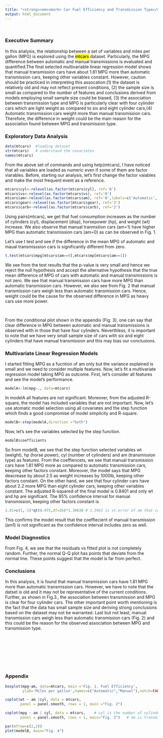 ```yaml
---
title: "<strong><em><mark> Car Fuel Efficiency and Transmission Type</mark></em></strong>"
output: html_document
---
```

<br/>
<h3><strong>Executive Summary</strong></h3>

In this analysis, the relationship between a set of variables and miles per gallon (MPG) is explored using the <mark>mtcars</mark> dataset. Particularly, the MPG difference between automatic and manual transmissions is evaluated and quantified.The final selected multivariable linear regression model shows that manual transmission cars have about 1.81 MPG more than automatic transmission cars, keeping other variables constant. However, caution should be practiced in interpreting this assocation:(1) the dataset is relatively old and may not reflect present conditions, (2) the sample size is small as compared to the number of features and conclusions derived from models employing small sample size could be biased, (3) the association between transmission type and MPG is particularly clear with four cylinder cars which are light weight as compared to six and eight cylinder cars,(4) Automatic transmission cars weight more than manual transmission cars. Therefore, the difference in weight could be the main reason for the association found between MPG and transmission type.

<h3><strong>Exploratory Data Analysis</strong></h3>

```r
data(mtcars)  #loading dataset
str(mtcars)   # understand the covariates
names(mtcars)
```

From the above set of commands and using help(mtcars), I have noticed that all variables are loaded as numeric even if some of them are factor viarables. Before, starting our analysis, let's first change the factor vaiables and make the most frequent event as a reference.

```r
mtcars$cyl<-relevel(as.factor(mtcars$cyl), ref='8')
mtcars$vs<-relevel(as.factor(mtcars$vs), ref='0')
mtcars$am<-relevel(as.factor(mtcars$am), ref='0',labels=c('Automatic','Manual'))
mtcars$gear<-relevel(as.factor(mtcars$gear), ref='3')
mtcars$carb<-relevel(as.factor(mtcars$carb), ref='2')
```

Using pairs(mtcars), we get that fuel consumption increases as the number of cylinders (cyl), displacement (disp), horsepower (hp), and weight (wt) increase. We also observe that manual tranmsiiion cars (am=1) have higher MPG than automatic transmission cars (am=0) as can be observed in Fig. 1.

Let's use t test and see if the difference in the mean MPG of automatic and maual transmisssion cars is significantly different from zero.

```r

t.test(mtcars$mpg[mtcars$am==0],mtcars$mp[mtcars$am==1])

```

We see from the test results that the p-value is very small and hence we reject the null hypothesis and accept the alternative hypothesis that the true mean difference of MPG of cars with automatic and manual transmissions is not zero. We see that manual transmission cars have more MPG than automatic transmission cars. However, we also see from Fig. 2 that manual transmission cars weigh less than automatic transmission cars. Hence, weight could be the cause for the observed difference in MPG as heavy cars use more power.

<br/>

From the conditional plot shown in the appendix (Fig. 3), one can say that clear difference in MPG between automatic and manual transmissions is observed with in those that have four cylinders. Neverthless, it is important to note that we have very small sample size of cars with six and eight cylinders that have manual transmission and this may bias our conclusions.

<h3><strong>Multivariate Linear Regression Models</strong></h3>
I started fitting MPG as a fucntion of am only but the variance explained is small and we need to consider multiple features.
Now, let's fit a multivariate regression model taking MPG as outcome. First, let's consider all features and see the model's performance.
```r
modelA<-lm(mpg~., data=mtcars)
```

In modelA all features are not significant. Moreover, from the adjusted R-square, the model has included variables that are not important. Now, let's use atomatic model selection using all covariates and the step function which finds a good compromise of model simplicity and R-square. 
```r
modelB<-step(modelA,direction ="both")
```

Now, let's see the variables selected by the step function.

```r
modelB$coefficients
```

So from modelB, we see that the step function selected variables 
wt (weight), hp (horse power), cyl (number of cylinders) and am (transmission type) as features. From the coeffiencets, we see that manual transmission cars have 1.81 MPG more as compared to automatic transmission cars, keeping other factors constant. Moreover, the model says that MPG deacrease by about 2.5 as weight increases by 1000lb, keeping other factors constant. On the other hand, we see that four cylinder cars have about 2.2 more MPG than eight cylinder cars, keeping other variables constant. The adjusted R-squared of the final model is 0.8401 and only wt and hp are signifcant. The 95% confidence interval for manual transmission, keeping other factors constant is
```r
1.81+c(1,-1)*qt(0.975,df=26)*1.39630 # 1.3963 is st.error of am that can be found from modelB above.
```
This confirms the model result that the coeffiecient of manual transmission (am1) is not significant as the confidence interval includes zero as well.

<h3><strong>Model Diagnostics</strong></h3>

From Fig. 4, we see that the residuals vs fitted plot is not completely random. Further, the normal Q-Q plot has points that deviate from the normal line. These points suggest that the model is far from perfect.

<h3><strong>Conclusions</strong></h3>

In this analysis, it is found that manual transmission cars have 1.81 MPG more than automatic transmission cars. However, we have to  note that the datset is old and it may not be representative of the current conditions. Further, as shown in Fig.3., the association between transmission and MPG is clear for four cylinder cars. The other important point worth mentioning is the fact that the data has small sample size and deriving strong conclusions based on the dataset may not be warranted. Last but not least, manual transmission cars weigh less than automatic transmission cars (Fig. 2) and this could be the reason for the observed association between MPG and transmission type. 


<br/>
<br/>
<br/>
<br/>
<br/>
<br/>

<h3><strong>Appendix</strong></h3>

```r
boxplot(mpg~am, data=mtcars, main ='Fig. 1. Fuel Efficiency',
        ylab='Miles per gallon',names=c("Automatic","Manual"),notch=FALSE, col=(c("gold","skyblue")))
```



```r
coplot(wt ~ am |cyl, data = mtcars,
       panel = panel.smooth, rows = 1, main ="Fig. 2")
```

```r
coplot(mpg ~ am | cyl, data = mtcars,    # cyl is the number of cylinders
       panel = panel.smooth, rows = 1, main="Fig. 3")   # am is transmision type (0=automatic, 1=manual)
```

```r
par(mfrow=c(2,2))
plot(modelB, main="Fig. 4")
```



